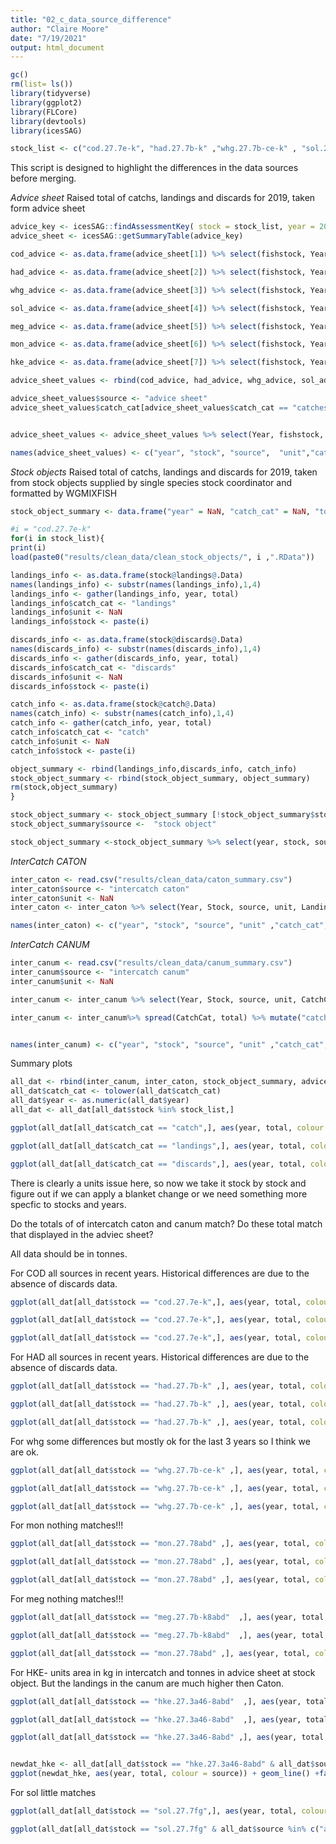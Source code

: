 ```yaml
---
title: "02_c_data_source_difference"
author: "Claire Moore"
date: "7/19/2021"
output: html_document
---
```


```r
gc()
rm(list= ls())
library(tidyverse)
library(ggplot2)
library(FLCore)
library(devtools)
library(icesSAG)

stock_list <- c("cod.27.7e-k", "had.27.7b-k" ,"whg.27.7b-ce-k" , "sol.27.7fg"  , "meg.27.7b-k8abd", "mon.27.78abd" ,"hke.27.3a46-8abd")

```

This script is designed to highlight the differences in the data sources before merging. 


_Advice sheet_
Raised total of catchs, landings and discards for 2019, taken form advice sheet
```r
advice_key <- icesSAG::findAssessmentKey( stock = stock_list, year = 2020,  published = TRUE)
advice_sheet <- icesSAG::getSummaryTable(advice_key)

cod_advice <- as.data.frame(advice_sheet[1]) %>% select(fishstock, Year, stockSizeUnits, landings, discards, catches) %>%gather(catch_cat, total, 4:6)

had_advice <- as.data.frame(advice_sheet[2]) %>% select(fishstock, Year, stockSizeUnits, landings, discards, catches) %>%gather(catch_cat, total, 4:6)

whg_advice <- as.data.frame(advice_sheet[3]) %>% select(fishstock, Year, stockSizeUnits, landings, discards, catches) %>%gather(catch_cat, total, 4:6)

sol_advice <- as.data.frame(advice_sheet[4]) %>% select(fishstock, Year, stockSizeUnits, landings, discards, catches) %>%gather(catch_cat, total, 4:6)

meg_advice <- as.data.frame(advice_sheet[5]) %>% select(fishstock, Year, stockSizeUnits, landings, discards, catches) %>%gather(catch_cat, total, 4:6)

mon_advice <- as.data.frame(advice_sheet[6]) %>% select(fishstock, Year, stockSizeUnits, landings, discards, catches) %>%gather(catch_cat, total, 4:6)

hke_advice <- as.data.frame(advice_sheet[7]) %>% select(fishstock, Year, stockSizeUnits, landings, discards, catches) %>%gather(catch_cat, total, 4:6)

advice_sheet_values <- rbind(cod_advice, had_advice, whg_advice, sol_advice, meg_advice, mon_advice, hke_advice)

advice_sheet_values$source <- "advice sheet"
advice_sheet_values$catch_cat[advice_sheet_values$catch_cat == "catches"] <- "catch"


advice_sheet_values <- advice_sheet_values %>% select(Year, fishstock, source, stockSizeUnits,  catch_cat, total)

names(advice_sheet_values) <- c("year", "stock", "source",  "unit","catch_cat", "total")

```


_Stock objects_
Raised total of catchs, landings and discards for 2019, taken from stock objects supplied by single species stock coordinator and formatted by WGMIXFISH

```r
stock_object_summary <- data.frame("year" = NaN, "catch_cat" = NaN, "total" = NaN,  "unit" = NaN, "stock" = NaN)

#i = "cod.27.7e-k"
for(i in stock_list){
print(i)
load(paste0("results/clean_data/clean_stock_objects/", i ,".RData"))

landings_info <- as.data.frame(stock@landings@.Data)
names(landings_info) <- substr(names(landings_info),1,4)
landings_info <- gather(landings_info, year, total)
landings_info$catch_cat <- "landings"
landings_info$unit <- NaN
landings_info$stock <- paste(i)

discards_info <- as.data.frame(stock@discards@.Data)
names(discards_info) <- substr(names(discards_info),1,4)
discards_info <- gather(discards_info, year, total)
discards_info$catch_cat <- "discards"
discards_info$unit <- NaN
discards_info$stock <- paste(i)

catch_info <- as.data.frame(stock@catch@.Data)
names(catch_info) <- substr(names(catch_info),1,4)
catch_info <- gather(catch_info, year, total)
catch_info$catch_cat <- "catch"
catch_info$unit <- NaN
catch_info$stock <- paste(i)

object_summary <- rbind(landings_info,discards_info, catch_info)
stock_object_summary <- rbind(stock_object_summary, object_summary)
rm(stock,object_summary)
}

stock_object_summary <- stock_object_summary [!stock_object_summary$stock == NaN,]
stock_object_summary$source <-  "stock object"

stock_object_summary <-stock_object_summary %>% select(year, stock, source, unit, catch_cat,  total)
```

_InterCatch CATON_
```r
inter_caton <- read.csv("results/clean_data/caton_summary.csv")
inter_caton$source <- "intercatch caton"
inter_caton$unit <- NaN
inter_caton <- inter_caton %>% select(Year, Stock, source, unit, Landings, Discards)%>% mutate("catch" = Landings+Discards) %>% gather(catch_cat, total, 5:7) %>% group_by(Year, Stock, source, unit, catch_cat) %>% summarise(total = sum(total, na.rm=T)) %>% data.frame()

names(inter_caton) <- c("year", "stock", "source", "unit" ,"catch_cat", "total" )

```

_InterCatch CANUM_
```r
inter_canum <- read.csv("results/clean_data/canum_summary.csv")
inter_canum$source <- "intercatch canum"
inter_canum$unit <- NaN

inter_canum <- inter_canum %>% select(Year, Stock, source, unit, CatchCat, samples_weight_kg) %>% group_by(Year, Stock, source, unit, CatchCat) %>% summarise(total = sum(samples_weight_kg, na.rm=T)) %>% data.frame()

inter_canum <- inter_canum%>% spread(CatchCat, total) %>% mutate("catch" = Landings+Discards) %>% gather(catch_cat, total, 5:7) %>% group_by(Year, Stock, source, unit, catch_cat) %>% summarise(total = sum(total, na.rm=T)) %>% data.frame()


names(inter_canum) <- c("year", "stock", "source", "unit" ,"catch_cat", "total" )
```


Summary plots
```r
all_dat <- rbind(inter_canum, inter_caton, stock_object_summary, advice_sheet_values)
all_dat$catch_cat <- tolower(all_dat$catch_cat)
all_dat$year <- as.numeric(all_dat$year)
all_dat <- all_dat[all_dat$stock %in% stock_list,]

ggplot(all_dat[all_dat$catch_cat == "catch",], aes(year, total, colour = source)) + geom_line() +facet_wrap(~stock) + theme_classic()

ggplot(all_dat[all_dat$catch_cat == "landings",], aes(year, total, colour = source)) + geom_line() +facet_wrap(~stock) + theme_classic()

ggplot(all_dat[all_dat$catch_cat == "discards",], aes(year, total, colour = source)) + geom_line() +facet_wrap(~stock) + theme_classic()
```


There is clearly a units issue here, so now we take it stock by stock and figure out if we can apply a blanket change or we need something more specfic to stocks and years.

Do the totals of of intercatch caton and canum match?
Do these total match that displayed in the adviec sheet? 

All data should be in tonnes. 

For COD all sources in recent years. Historical differences are due to the absence of discards data. 
```r
ggplot(all_dat[all_dat$stock == "cod.27.7e-k",], aes(year, total, colour = catch_cat)) + geom_line() +facet_wrap(~source) + theme_classic()

ggplot(all_dat[all_dat$stock == "cod.27.7e-k",], aes(year, total, colour = source)) + geom_line() +facet_wrap(~catch_cat) + theme_classic()

ggplot(all_dat[all_dat$stock == "cod.27.7e-k",], aes(year, total, colour = source)) + geom_bar(stat="identity") +facet_wrap(~catch_cat) + theme_classic()
```

For HAD all sources in recent years. Historical differences are due to the absence of discards data. 
```r
ggplot(all_dat[all_dat$stock == "had.27.7b-k" ,], aes(year, total, colour = catch_cat)) + geom_line() +facet_wrap(~source) + theme_classic()

ggplot(all_dat[all_dat$stock == "had.27.7b-k" ,], aes(year, total, colour = source)) + geom_line() +facet_wrap(~catch_cat) + theme_classic()

ggplot(all_dat[all_dat$stock == "had.27.7b-k" ,], aes(year, total, colour = source)) + geom_bar(stat="identity") +facet_wrap(~catch_cat) + theme_classic()
```

For whg some differences but mostly ok for the last 3 years so I think we are ok.  
```r
ggplot(all_dat[all_dat$stock == "whg.27.7b-ce-k" ,], aes(year, total, colour = catch_cat)) + geom_line() +facet_wrap(~source) + theme_classic()

ggplot(all_dat[all_dat$stock == "whg.27.7b-ce-k" ,], aes(year, total, colour = source)) + geom_line() +facet_wrap(~catch_cat) + theme_classic()

ggplot(all_dat[all_dat$stock == "whg.27.7b-ce-k" ,], aes(year, total, colour = source)) + geom_bar(stat="identity") +facet_wrap(~catch_cat) + theme_classic()
```


For mon nothing matches!!!  
```r
ggplot(all_dat[all_dat$stock == "mon.27.78abd" ,], aes(year, total, colour = catch_cat)) + geom_line() +facet_wrap(~source) + theme_classic()

ggplot(all_dat[all_dat$stock == "mon.27.78abd" ,], aes(year, total, colour = source)) + geom_line() +facet_wrap(~catch_cat) + theme_classic()

ggplot(all_dat[all_dat$stock == "mon.27.78abd" ,], aes(year, total, colour = source)) + geom_bar(stat="identity") +facet_wrap(~catch_cat) + theme_classic()
```


For meg nothing matches!!!  
```r
ggplot(all_dat[all_dat$stock == "meg.27.7b-k8abd"  ,], aes(year, total, colour = catch_cat)) + geom_line() +facet_wrap(~source) + theme_classic()

ggplot(all_dat[all_dat$stock == "meg.27.7b-k8abd"  ,], aes(year, total, colour = source)) + geom_line() +facet_wrap(~catch_cat) + theme_classic()

ggplot(all_dat[all_dat$stock == "mon.27.78abd" ,], aes(year, total, colour = source)) + geom_bar(stat="identity") +facet_wrap(~catch_cat) + theme_classic()
```


For HKE- units area in kg in intercatch and tonnes in advice sheet at stock object. But the landings in the canum are much higher then Caton. 
```r
ggplot(all_dat[all_dat$stock == "hke.27.3a46-8abd"  ,], aes(year, total, colour = catch_cat)) + geom_line() +facet_wrap(~source) + theme_classic()

ggplot(all_dat[all_dat$stock == "hke.27.3a46-8abd"  ,], aes(year, total, colour = source)) + geom_line() +facet_wrap(~catch_cat) + theme_classic()

ggplot(all_dat[all_dat$stock == "hke.27.3a46-8abd" ,], aes(year, total, colour = source)) + geom_bar(stat="identity") +facet_wrap(~catch_cat) + theme_classic()


newdat_hke <- all_dat[all_dat$stock == "hke.27.3a46-8abd" & all_dat$source %in% c("intercatch canum", "intercatch caton"),]
ggplot(newdat_hke, aes(year, total, colour = source)) + geom_line() +facet_wrap(~catch_cat) + theme_classic()
```

For sol little matches
```r
ggplot(all_dat[all_dat$stock == "sol.27.7fg",], aes(year, total, colour = catch_cat)) + geom_line() +facet_wrap(~source) + theme_classic()

ggplot(all_dat[all_dat$stock == "sol.27.7fg" & all_dat$source %in% c("advice sheet", "stock object"),], aes(year, total, colour = catch_cat)) + geom_line() +facet_wrap(~source) + theme_classic()

```


